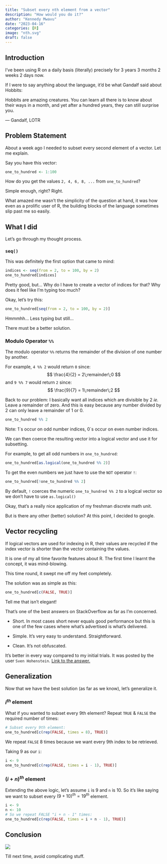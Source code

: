 ```yaml
---
title: "Subset every nth element from a vector"
description: "How would you do it?"
author: "Kennedy Mwavu"
date: "2023-04-16"
categories: [R]
image: "nth.svg"
draft: false
---
```


## Introduction

I've been using R on a daily basis (literally) precisely for 3 years 3 months 2 weeks 2 days now.

If I were to say anything about the language, it'd be what Gandalf 
said about Hobbits:

::: {.callout-note appearance="simple"}

Hobbits are amazing creatures. You can learn all there is to know about their ways in a month, and yet after a hundred years, they can still surprise you.

--- Gandalf, LOTR

:::

## Problem Statement

About a week ago I needed to subset every second element of a vector. 
Let me explain.

Say you have this vector:

```r
one_to_hundred <- 1:100
```

How do you get the values `2, 4, 6, 8, ...` from `one_to_hundred`?

Simple enough, right? Right. 

What amazed me wasn't the simplicity of the question at hand, it was how even
as a prolific user of R, the building blocks of the language sometimes slip past
me so easily.

## What I did

Let's go through my thought process.

### `seq()`

This was definitely the first option that came to mind:

```r
indices <- seq(from = 2, to = 100, by = 2)
one_to_hundred[indices]
```

Pretty good, but... Why do I have to create a vector of indices for that?
Why does it feel like I'm typing too much?

Okay, let's try this:

```r
one_to_hundred[seq(from = 2, to = 100, by = 2)]
```

Hmmmhh... Less typing but still...

There must be a better solution.

### Modulo Operator `%%`

The modulo operator `%%` returns the remainder of the division of one number by another. 

For example, `4 %% 2` would return `0` since:
$$
\frac{4}{2} = 2\;remainder\;0
$$
and `9 %% 7` would return `2` since:
$$ 
\frac{9}{7} = 1\;remainder\;2
$$

Back to our problem: I basically want all indices which are divisible by $2$ *ie.* Leave a remainder of zero. And this is easy because any number divided by $2$ can only leave a remainder of $1$ or $0$.

```r
one_to_hundred %% 2
```

Note: $1$\`s occur on odd number indices, $0$\`s occur on even number indices.

We can then coerce the resulting vector into a logical vector and use it for subsetting.

For example, to get all odd numbers in `one_to_hundred`:

```r
one_to_hundred[as.logical(one_to_hundred %% 2)]
```

To get the even numbers we just have to use the `NOT` operator `!`:

```r
one_to_hundred[!one_to_hundred %% 2]
```

By default, `!` coerces the numeric `one_to_hundred %% 2` to a logical vector so
we don't have to use `as.logical()` 

Okay, that's a really nice application of my freshman discrete math unit. 

But is there any other (better) solution? At this point, I decided to google.

## Vector recycling

If logical vectors are used for indexing in R, their values are recycled if the index vector is shorter than the vector containing the values.

It is one of my all time favorite features about R. The first time 
I learnt the concept, it was mind-blowing. 

This time round, it swept me off  my feet completely.

The solution was as simple as this:

```r
one_to_hundred[c(FALSE, TRUE)]
```

Tell me that isn't elegant! 

That's one of the best answers on StackOverflow as far as I'm concerned.

- Short.
In most cases short never equals good performance but this is one of the few
cases where what's advertised is what's delivered.

- Simple.
It's very easy to understand. Straightforward.

- Clean.
It's not obfuscated. 

It's better in every way compared to my initial trials. It was posted by the user `Sven Hohenstein`. [Link to the answer.](https://stackoverflow.com/a/13462110/16246909)

## Generalization

Now that we have the best solution (as far as we know), let's generalize it. 

### $i^{th}$ element

What if you wanted to subset every 9th element? Repeat `TRUE` & `FALSE` the required number of times:

```r
# Subset every 9th element:
one_to_hundred[c(rep(FALSE, times = 8), TRUE)]
```
We repeat `FALSE` $8$ times because we want every $9$th index to be retrieved.

Taking $9$ as our `i`:

```r
i <- 9
one_to_hundred[c(rep(FALSE, times = i - 1), TRUE)]
```

### $(i + n)^{th}$ element

Extending the above logic, let's assume `i` is $9$ and `n` is $10$. So it's like saying we want to subset every $(9 + 10)^{th} = 19^{th}$ element.

```r
i <- 9
n <- 10
# So we repeat FALSE "i + n - 1" times:
one_to_hundred[c(rep(FALSE, times = i + n - 1), TRUE)]
```


## Conclusion

![](keep-it-simple-stupid.jpg)

Till next time, avoid complicating stuff.
